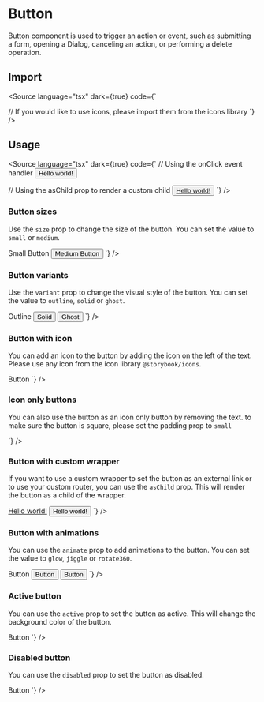 

<Meta of={ButtonStories} />

# Button

Button component is used to trigger an action or event, such as submitting a form, opening a Dialog, canceling an action, or performing a delete operation.

## Import

<Source
  language="tsx"
  dark={true}
  code={`

// If you would like to use icons, please import them from the icons library
`} />

## Usage
<Source
  language="tsx"
  dark={true}
  code={`
// Using the onClick event handler
<Button onClick={}>Hello world!</Button>

// Using the asChild prop to render a custom child
<Button asChild>
  <a href="https://storybook.js.org">Hello world!</a>
</Button>
`} />
<Canvas of={ButtonStories.Base} />
<Controls />

### Button sizes

Use the `size` prop to change the size of the button. You can set the value to `small` or `medium`.

<Canvas of={ButtonStories.Sizes} />
<Source
  language="tsx"
  dark={true}
  code={`
<Button size="small">Small Button</Button>
<Button size="medium">Medium Button</Button>
`} />

### Button variants

Use the `variant` prop to change the visual style of the button. You can set the value to `outline`, `solid` or `ghost`.

<Canvas of={ButtonStories.Variants} />
<Source
  language="tsx"
  dark={true}
  code={`
<Button variant="outline">Outline</Button>
<Button variant="solid">Solid</Button>
<Button variant="Ghost">Ghost</Button>
`} />

### Button with icon

You can add an icon to the button by adding the icon on the left of the text. Please use any icon from the icon library `@storybook/icons`.

<Canvas of={ButtonStories.WithIcon} />
<Source
  language="tsx"
  dark={true}
  code={`
<Button>
  <FaceHappyIcon />Button
</Button>
`} />

### Icon only buttons

You can also use the button as an icon only button by removing the text. to make sure the button is square, please set the padding prop to `small`

<Canvas of={ButtonStories.IconOnly} />
<Source
  language="tsx"
  dark={true}
  code={`
<Button padding="small">
  <FaceHappyIcon />
</Button>
`} />

### Button with custom wrapper

If you want to use a custom wrapper to set the button as an external link or to use your custom router, you can use the `asChild` prop. This will render the button as a child of the wrapper.

<Canvas of={ButtonStories.WithHref} />
<Source
  language="tsx"
  dark={true}
  code={`
<Button asChild>
  <a href="https://storybook.js.org">Hello world!</a>
</Button>
<Button asChild>
  <Link href='/home'>Hello world!</Link>
</Button>
`} />

### Button with animations

You can use the `animate` prop to add animations to the button. You can set the value to `glow`, `jiggle` or `rotate360`.

<Canvas of={ButtonStories.Animated} />
<Source
  language="tsx"
  dark={true}
  code={`
<Button animation="glow">
  <FaceHappyIcon />Button
</Button>
<Button animation="jiggle">
  <FaceHappyIcon />Button
</Button>
<Button animation="rotate360">
  <FaceHappyIcon />Button
</Button>
`} />

### Active button

You can use the `active` prop to set the button as active. This will change the background color of the button.

<Canvas of={ButtonStories.Active} />
<Source
  language="tsx"
  dark={true}
  code={`
<Button active>
  <FaceHappyIcon />Button
</Button>
 `}
/>

### Disabled button

You can use the `disabled` prop to set the button as disabled.

<Canvas of={ButtonStories.Disabled} />
<Source
  language="tsx"
  dark={true}
  code={`
<Button disabled>
  <FaceHappyIcon />Button
</Button>
 `}
/>
